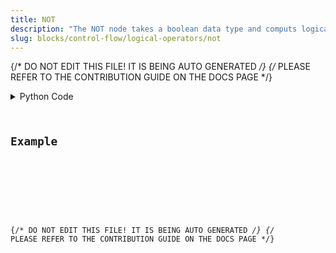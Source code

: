 ```yaml
---
title: NOT
description: "The NOT node takes a boolean data type and computs logical NOT operation on them."
slug: blocks/control-flow/logical-operators/not
---
```


{/* DO NOT EDIT THIS FILE! IT IS BEING AUTO GENERATED */}
{/* PLEASE REFER TO THE CONTRIBUTION GUIDE ON THE DOCS PAGE */}


<PythonDocsDisplay docstring={docstring} />
<details>
<summary>Python Code</summary>



<Code code={pythonCode} lang="py" wrap theme="dracula" />

[Find this Flojoy Block on GitHub](https://github.com/flojoy-ai/blocks/blob/main/blocks/CONTROL_FLOW/LOGICAL_OPERATORS/NOT/NOT.py)

</details>

## Example


<GetHelpWidget />


<AppDisplay app={app} blockName="NOT" client:visible />


<Example />

{/* DO NOT EDIT THIS FILE! IT IS BEING AUTO GENERATED */}
{/* PLEASE REFER TO THE CONTRIBUTION GUIDE ON THE DOCS PAGE */}
